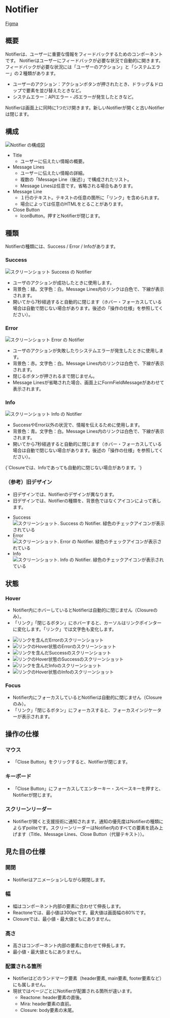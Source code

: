 

<Meta title="Components/Notifier" of={NotifierStories} />

# Notifier

[Figma](https://www.figma.com/file/0EL4UsBtC46KFG7WkKreiYi5/%F0%9F%8E%A8--%F0%9F%92%BB--kintone-UI-Design-Components?node-id=9410%3A71638)

## 概要

Notifierは、ユーザーに重要な情報をフィードバックするためのコンポーネントです。
Notifierはユーザーにフィードバックが必要な状況で自動的に開きます。フィードバックが必要な状況には「ユーザーのアクション」と「システムエラー」の２種類があります。

- ユーザーのアクション：アクションボタンが押されたとき、ドラッグ＆ドロップで要素を並び替えたときなど。
- システムエラー：APIエラー・JSエラーが発生したときなど。

Notifierは画面上に同時に1つだけ開きます。新しいNotifierが開くと古いNotifierは閉じます。

## 構成

<img src={anatomy} alt="Notifier の構成図" />

- Title
  - ユーザーに伝えたい情報の概要。
- Message Lines
  - ユーザーに伝えたい情報の詳細。
  - 複数の「Message Line（後述）」で構成されたリスト。
  - Message Linesは任意です。省略される場合もあります。
- Message Line
  - １行のテキスト。テキストの任意の箇所に「リンク」を含められます。
  - 場合によっては任意のHTMLをとることがあります。
- Close Button
  - IconButton。押すとNotifierが閉じます。

## 種類

Notifierの種類には、Success / Error / Infoがあります。

### Success

<img src={success} alt="スクリーンショット Success の Notifier" />

- ユーザのアクションが成功したときに使用します。
- 背景色：緑。文字色：白。Message Lines内のリンクは白色で、下線が表示されます。
- 開いてから7秒経過すると自動的に閉じます（ホバー・フォーカスしている場合は自動で閉じない場合があります。後述の「操作の仕様」を参照してください）。

### Error

<img src={error} alt="スクリーンショット Error の Notifier" />

- ユーザのアクションが失敗したりシステムエラーが発生したときに使用します。
- 背景色：赤。文字色：白。Message Lines内のリンクは白色で、下線が表示されます。
- 閉じるボタンが押されるまで閉じません。
- Message Linesが省略された場合、画面上にFormFieldMessageがあわせて表示されます。

### Info

<img src={info} alt="スクリーンショット Info の Notifier" />

- SuccessやError以外の状況で、情報を伝えるために使用します。
- 背景色：青。文字色：白。Message Lines内のリンクは白色で、下線が表示されます。
- 開いてから7秒経過すると自動的に閉じます（ホバー・フォーカスしている場合は自動で閉じない場合があります。後述の「操作の仕様」を参照してください）。

<Notes variant={VARIANTS.WARNING}>
  {`Closureでは、Infoであっても自動的に閉じない場合があります。`}
</Notes>

### （参考）旧デザイン

- 旧デザインでは、Notifierのデザインが異なります。
- 旧デザインでは、Notifierの種類を、背景色ではなくアイコンによって表します。

<ul style={{ listStyle: 'none' }}>
  <li>
    Success<br />
    <img src={oldSuccess} alt="スクリーンショット. Success の Notifier. 緑色のチェックアイコンが表示されている" />
  </li>
  <li>
    Error<br />
    <img src={oldError} alt="スクリーンショット. Error の Notifier. 緑色のチェックアイコンが表示されている" />
  </li>
  <li>
    Info<br />
    <img src={oldInfo} alt="スクリーンショット. Info の Notifier. 緑色のチェックアイコンが表示されている" />
  </li>
</ul>

## 状態

### Hover

- Notifier内にホバーしているとNotifierは自動的に閉じません（Closureのみ）。
- 「リンク」「閉じるボタン」にホバーすると、カーソルはリンクポインターに変化します。「リンク」では文字色も変化します。

<ul style={{ listStyle: 'none' }}>
  <li><img src={errorLink} alt="リンクを含んだErrorのスクリーンショット" /></li>
  <li><img src={errorLinkHover} alt="リンクのHover状態のErrorのスクリーンショット" /></li>
  <li><img src={successLink} alt="リンクを含んだSuccessのスクリーンショット" /></li>
  <li><img src={successLinkHover} alt="リンクのHover状態のSuccessのスクリーンショット" /></li>
  <li><img src={infoLink} alt="リンクを含んだInfoのスクリーンショット" /></li>
  <li><img src={infoLinkHover} alt="リンクのHover状態のInfoのスクリーンショット" /></li>
</ul>

### Focus

- Notifier内にフォーカスしているとNotifierは自動的に閉じません（Closureのみ）。
- 「リンク」「閉じるボタン」にフォーカスすると、フォーカスインジケーターが表示されます。

## 操作の仕様

### マウス

- 「Close Button」をクリックすると、Notifierが閉じます。

### キーボード

- 「Close Button」にフォーカスしてエンターキー・スペースキーを押すと、Notifierが閉じます。

### スクリーンリーダー

- Notifierが開くと支援技術に通知されます。通知の優先度はNotifierの種類によらずpoliteです。スクリーンリーダーはNotifier内のすべての要素を読み上げます（Title、Message Lines、Close Button（代替テキスト））。

## 見た目の仕様

### 開閉

- Notifierはアニメーションしながら開閉します。

### 幅

- 幅はコンポーネント内部の要素に合わせて伸長します。
- Reactoneでは、最小値は300pxです。最大値は画面幅の80%です。
- Closureでは、最小値・最大値ともにありません。

### 高さ

- 高さはコンポーネント内部の要素に合わせて伸長します。
- 最小値・最大値ともにありません。

### 配置される箇所

- Notifierはどのランドマーク要素（header要素, main要素, footer要素など）にも属しません。
- 現状ではページごとにNotifierが配置される箇所が違います。
  - Reactone: header要素の直後。
  - Mira: header要素の直前。
  - Closure: body要素の末尾。
